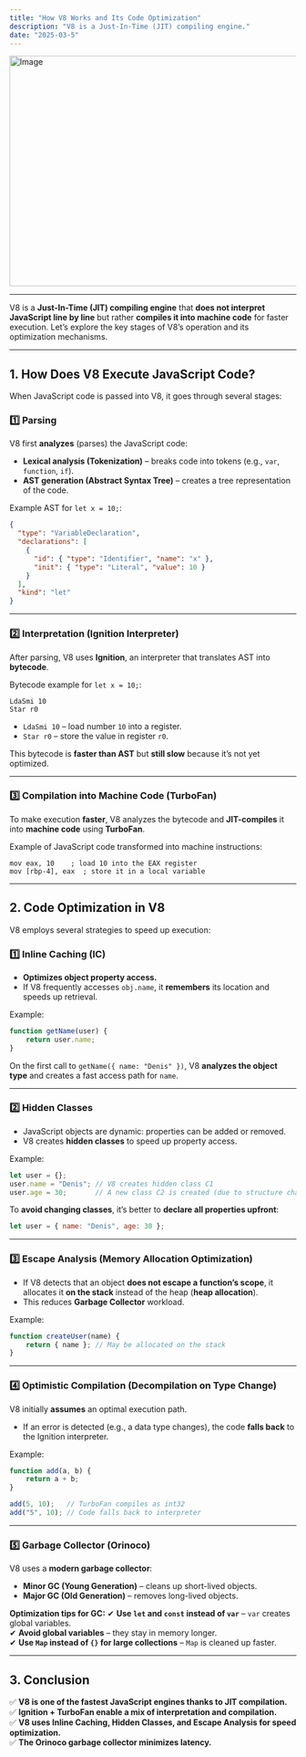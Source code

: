 ```yaml
---
title: "How V8 Works and Its Code Optimization"
description: "V8 is a Just-In-Time (JIT) compiling engine."
date: "2025-03-5"
---
```



<Image src="/blog-post-v8.png" width="718" height="404" alt="Image" />

---

V8 is a **Just-In-Time (JIT) compiling engine** that **does not interpret JavaScript line by line** but rather **compiles it into machine code** for faster execution. Let’s explore the key stages of V8’s operation and its optimization mechanisms.

---

## **1. How Does V8 Execute JavaScript Code?**
When JavaScript code is passed into V8, it goes through several stages:

### **1️⃣ Parsing**
V8 first **analyzes** (parses) the JavaScript code:
- **Lexical analysis (Tokenization)** – breaks code into tokens (e.g., `var`, `function`, `if`).
- **AST generation (Abstract Syntax Tree)** – creates a tree representation of the code.

Example AST for `let x = 10;`:
```json
{
  "type": "VariableDeclaration",
  "declarations": [
    {
      "id": { "type": "Identifier", "name": "x" },
      "init": { "type": "Literal", "value": 10 }
    }
  ],
  "kind": "let"
}
```

---

### **2️⃣ Interpretation (Ignition Interpreter)**
After parsing, V8 uses **Ignition**, an interpreter that translates AST into **bytecode**.

Bytecode example for `let x = 10;`:
```
LdaSmi 10
Star r0
```
- `LdaSmi 10` – load number `10` into a register.
- `Star r0` – store the value in register `r0`.

This bytecode is **faster than AST** but **still slow** because it’s not yet optimized.

---

### **3️⃣ Compilation into Machine Code (TurboFan)**
To make execution **faster**, V8 analyzes the bytecode and **JIT-compiles** it into **machine code** using **TurboFan**.

Example of JavaScript code transformed into machine instructions:
```assembly
mov eax, 10    ; load 10 into the EAX register
mov [rbp-4], eax  ; store it in a local variable
```

---

## **2. Code Optimization in V8**
V8 employs several strategies to speed up execution:

### **1️⃣ Inline Caching (IC)**
- **Optimizes object property access.**
- If V8 frequently accesses `obj.name`, it **remembers** its location and speeds up retrieval.

Example:
```js
function getName(user) {
    return user.name;
}
```
On the first call to `getName({ name: "Denis" })`, V8 **analyzes the object type** and creates a fast access path for `name`.

---

### **2️⃣ Hidden Classes**
- JavaScript objects are dynamic: properties can be added or removed.
- V8 creates **hidden classes** to speed up property access.

Example:
```js
let user = {};
user.name = "Denis"; // V8 creates hidden class C1
user.age = 30;       // A new class C2 is created (due to structure change)
```
To **avoid changing classes**, it’s better to **declare all properties upfront**:
```js
let user = { name: "Denis", age: 30 };
```

---

### **3️⃣ Escape Analysis (Memory Allocation Optimization)**
- If V8 detects that an object **does not escape a function’s scope**, it allocates it **on the stack** instead of the heap (**heap allocation**).
- This reduces **Garbage Collector** workload.

Example:
```js
function createUser(name) {
    return { name }; // May be allocated on the stack
}
```

---

### **4️⃣ Optimistic Compilation (Decompilation on Type Change)**
V8 initially **assumes** an optimal execution path.
- If an error is detected (e.g., a data type changes), the code **falls back** to the Ignition interpreter.

Example:
```js
function add(a, b) {
    return a + b;
}

add(5, 10);   // TurboFan compiles as int32
add("5", 10); // Code falls back to interpreter
```

---

### **5️⃣ Garbage Collector (Orinoco)**
V8 uses a **modern garbage collector**:
- **Minor GC (Young Generation)** – cleans up short-lived objects.
- **Major GC (Old Generation)** – removes long-lived objects.

**Optimization tips for GC:**
✔ **Use `let` and `const` instead of `var`** – `var` creates global variables.  
✔ **Avoid global variables** – they stay in memory longer.  
✔ **Use `Map` instead of `{}` for large collections** – `Map` is cleaned up faster.  

---

## **3. Conclusion**
✅ **V8 is one of the fastest JavaScript engines thanks to JIT compilation.**  
✅ **Ignition + TurboFan enable a mix of interpretation and compilation.**  
✅ **V8 uses Inline Caching, Hidden Classes, and Escape Analysis for speed optimization.**  
✅ **The Orinoco garbage collector minimizes latency.**  
